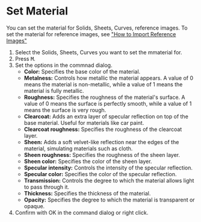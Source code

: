 
# Set Material

<Reference shortcut="M" command="Set Material" button="" />

You can set the material for Solids, Sheets, Curves, reference images.
To set the material for reference images, see ["How to Import Reference Images"](../start/importing-reference-images)

1. Select the Solids, Sheets, Curves you want to set the mmaterial for.
2. Press <kbd>M</kbd>.
3. Set the options in the commnad dialog.
    - **Color:** Specifies the base color of the material.
    - **Metalness:** Controls how metallic the material appears. A value of 0 means the material is non-metallic, while a value of 1 means the material is fully metallic.
    - **Roughness:** Specifies the roughness of the material's surface. A value of 0 means the surface is perfectly smooth, while a value of 1 means the surface is very rough.
    - **Clearcoat:** Adds an extra layer of specular reflection on top of the base material. Useful for materials like car paint.
    - **Clearcoat roughness:** Specifies the roughness of the clearcoat layer.
    - **Sheen:** Adds a soft velvet-like reflection near the edges of the material, simulating materials such as cloth.
    - **Sheen roughness:** Specifies the roughness of the sheen layer.
    - **Sheen color:** Specifies the color of the sheen layer.
    - **Specular intensity:** Controls the intensity of the specular reflection.
    - **Specular color:** Specifies the color of the specular reflection.
    - **Transmission:** Controls the degree to which the material allows light to pass through it.
    - **Thickness:** Specifies the thickness of the material.
    - **Opacity:** Specifies the degree to which the material is transparent or opaque.
4. Confirm with OK in the command dialog or right click.


